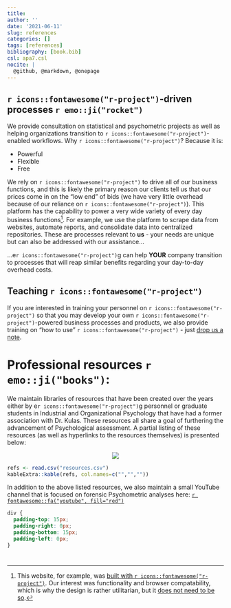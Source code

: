 ```yaml
---
title: 
author: ''
date: '2021-06-11'
slug: references
categories: []
tags: [references]
bibliography: [book.bib]
csl: apa7.csl
nocite: |
  @github, @markdown, @onepage
---
```


## `r icons::fontawesome("r-project")`-driven processes `r emo::ji("rocket")`

We provide consultation on statistical and psychometric projects as well as helping organizations transition to `r icons::fontawesome("r-project")`-enabled workflows. Why `r icons::fontawesome("r-project")`? Because it is:  

+ Powerful  
+ Flexible  
+ Free  
  
We rely on `r icons::fontawesome("r-project")` to drive all of our business functions, and this is likely the primary reason our clients tell us that our prices come in on the "low end" of bids (we have very little overhead because of our reliance on `r icons::fontawesome("r-project")`). This platform has the capability to power a very wide variety of every day business functions[^foot]. For example, we use the platform to scrape data from websites, automate reports, and consolidate data into centralized repositories. These are processes relevant to **us** - your needs are unique but can also be addressed with our assistance...    

...e`r icons::fontawesome("r-project")`g can  help **YOUR** company transition to processes that will reap similar benefits regarding your day-to-day overhead costs.   

## Teaching `r icons::fontawesome("r-project")`

If you are interested in training your personnel on `r icons::fontawesome("r-project")` so that you may develop your own `r icons::fontawesome("r-project")`-powered business processes and products, we also provide training on "how to use" `r icons::fontawesome("r-project")` - just [drop us a note](https://ergreports.com/our-team/#contact). 

# Professional resources `r emo::ji("books")`:{-}

We maintain libraries of resources that have been created over the years either by e`r icons::fontawesome("r-project")`g personnel or graduate students in Industrial and Organizational Psychology that have had a former association with Dr. Kulas. These resources all share a goal of furthering the advancement of Psychological assessment. A partial listing of these resources (as well as hyperlinks to the resources themselves) is presented below:

<p align="center">
![](https://media.giphy.com/media/atcqQ5PuX41J6/giphy.gif)
</p>
```r

refs <- read.csv("resources.csv")
kableExtra::kable(refs, col.names=c("","",""))

```

In addition to the above listed resources, we also maintain a small YouTube channel that is focused on forensic Psychometric analyses here: [`r fontawesome::fa("youtube", fill="red")`](https://www.youtube.com/@forensicpsychometrics8300)

```css
div {
  padding-top: 15px;
  padding-right: 0px;
  padding-bottom: 15px;
  padding-left: 0px;
}
```

<div id="refs"></div>

# {-} 

[^foot]:This website, for example, was [built with `r icons::fontawesome("r-project")`](https://github.com/jtkulas/erg). Our interest was functionality and browser compatability, which is why the design is rather utilitarian, but it [does not need to be so](https://themefisher.com/hugo-business-themes).